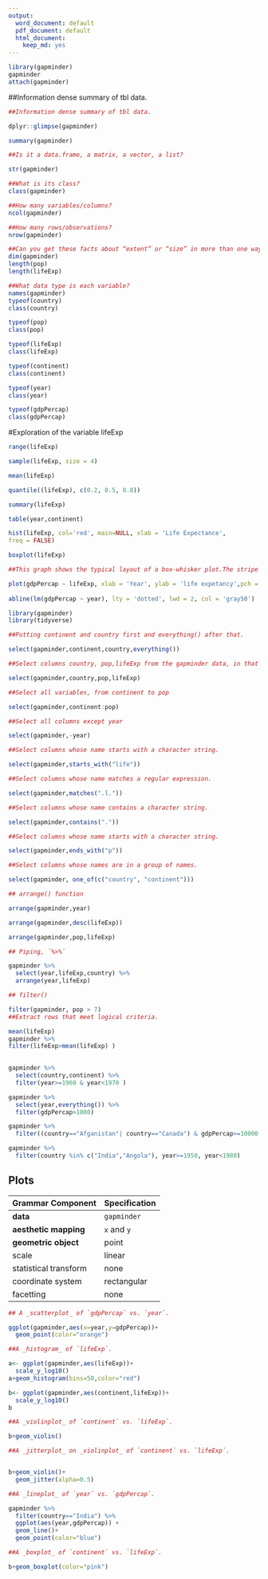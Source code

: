 ```yaml
---
output:
  word_document: default
  pdf_document: default
  html_document:
    keep_md: yes
---
```


```r
library(gapminder)
gapminder
attach(gapminder)
```

##Information dense summary of tbl data. 

```r
##Information dense summary of tbl data. 

dplyr::glimpse(gapminder)
```


```r
summary(gapminder)

##Is it a data.frame, a matrix, a vector, a list?

str(gapminder)
```

```r
##What is its class?
class(gapminder)
```

```r
##How many variables/columns?
ncol(gapminder)
```

```r
##How many rows/observations?
nrow(gapminder)
```


```r
##Can you get these facts about “extent” or “size” in more than one way? 
dim(gapminder)
length(pop)
length(lifeExp)
```

```r
##What data type is each variable?
names(gapminder)
typeof(country)
class(country)

typeof(pop)
class(pop)

typeof(lifeExp)
class(lifeExp)

typeof(continent)
class(continent)

typeof(year)
class(year)

typeof(gdpPercap)
class(gdpPercap)

```

#Exploration of the variable lifeExp

```r
range(lifeExp)
```
```r
sample(lifeExp, size = 4)
```
```r
mean(lifeExp)
```

```r
quantile((lifeExp), c(0.2, 0.5, 0.8))
```
```r
summary(lifeExp)
```

```r
table(year,continent)
```

```r
hist(lifeExp, col='red', main=NULL, xlab = 'Life Expectance',
freq = FALSE)
```

```r
boxplot(lifeExp)

##This graph shows the typical layout of a box-whisker plot.The stripe shows the median, the box represents the upper and lower hinges, and the whiskers show the maximum and minimum values.

```

```r
plot(gdpPercap ~ lifeExp, xlab = 'Year', ylab = 'life expetancy',pch = 18, cex = 2, col = 'gray50')
 
abline(lm(gdpPercap ~ year), lty = 'dotted', lwd = 2, col = 'gray50')
```

```r
library(gapminder)
library(tidyverse)
```



```r
##Putting continent and country first and everything() after that.

select(gapminder,continent,country,everything())
```

```r
##Select columns country, pop,lifeExp from the gapminder data, in that order.

select(gapminder,country,pop,lifeExp)
```



```r
##Select all variables, from continent to pop

select(gapminder,continent:pop)

```

```r
##Select all columns except year

select(gapminder,-year)

```

```r
##Select columns whose name starts with a character string. 

select(gapminder,starts_with("life"))
```
```r
##Select columns whose name matches a regular expression. 

select(gapminder,matches(".l."))
```

```r
##Select columns whose name contains a character string. 

select(gapminder,contains("."))
```

```r
##Select columns whose name starts with a character string. 

select(gapminder,ends_with("p"))
```

```r
##Select columns whose names are in a group of names. 

select(gapminder, one_of(c("country", "continent")))
```

```r
## arrange() function

arrange(gapminder,year)

arrange(gapminder,desc(lifeExp))

arrange(gapminder,pop,lifeExp)
```

```r
## Piping, `%>%`

gapminder %>% 
  select(year,lifeExp,country) %>% 
  arrange(year,lifeExp)

```
```r
## filter()

filter(gapminder, pop > 7)
##Extract rows that meet logical criteria. 
```

```r
mean(lifeExp) 
gapminder %>% 
filter(lifeExp>mean(lifeExp) )  
  
```

```r

gapminder %>% 
  select(country,continent) %>% 
  filter(year>=1960 & year<1970 )


```

```r
gapminder %>% 
  select(year,everything()) %>% 
  filter(gdpPercap>1000)
```

```r
gapminder %>% 
  filter((country=="Afganistan"| country=="Canada") & gdpPercap>=10000 & year<22000 )

```


```r
gapminder %>% 
  filter(country %in% c("India","Angola"), year>=1950, year<1980)

```

## Plots

  
| Grammar Component     | Specification |
|-----------------------|---------------|
| __data__              | `gapminder` |
| __aesthetic mapping__ |  `x` and `y`|
| __geometric object__  |  point|
| scale                 |  linear|
| statistical transform |  none|
| coordinate system     |  rectangular|
| facetting             |  none|


```r
## A _scatterplot_ of `gdpPercap` vs. `year`.

ggplot(gapminder,aes(x=year,y=gdpPercap))+
  geom_point(color="orange")
```

```r
##A _histogram_ of `lifeExp`.

a<- ggplot(gapminder,aes(lifeExp))+
  scale_y_log10()
a+geom_histogram(bins=50,color="red")
```



```r
b<- ggplot(gapminder,aes(continent,lifeExp))+
  scale_y_log10()
b
```

```r
##A _violinplot_ of `continent` vs. `lifeExp`.

b+geom_violin()
```

```r
##A _jitterplot_ on _violinplot_ of `continent` vs. `lifeExp`.


b+geom_violin()+
  geom_jitter(alpha=0.5)
```

```r
##A _lineplot_ of `year` vs. `gdpPercap`.

gapminder %>% 
  filter(country=="India") %>% 
  ggplot(aes(year,gdpPercap)) +
  geom_line()+
  geom_point(color="blue")
```
```r
##A _boxplot_ of `continent` vs. `lifeExp`.

b+geom_boxplot(color="pink")
```

